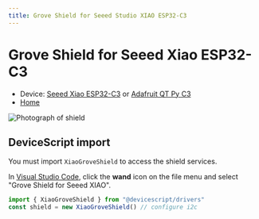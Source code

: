```yaml
---
title: Grove Shield for Seeed Studio XIAO ESP32-C3
---
```


# Grove Shield for Seeed Xiao ESP32-C3

-   Device: [Seeed Xiao ESP32-C3](/devices/esp32/seeed-xiao-esp32c3) or [Adafruit QT Py C3](/devices/esp32/adafruit-qt-py-c3)
-   [Home](https://www.seeedstudio.com/Grove-Shield-for-Seeeduino-XIAO-p-4621.html)

![Photograph of shield](/img/shields/grove-shield-xiao.webp)

## DeviceScript import

You must import `XiaoGroveShield` to access the shield services.

In [Visual Studio Code](/getting-started/vscode),
click the **wand** icon on the file menu and
select "Grove Shield for Seeed XIAO".

```ts
import { XiaoGroveShield } from "@devicescript/drivers"
const shield = new XiaoGroveShield() // configure i2c
```
